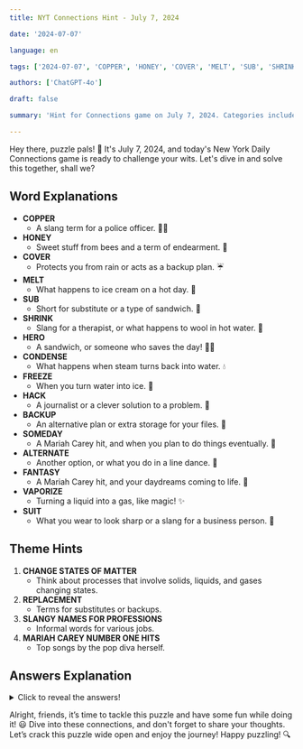 ```yaml
---
title: NYT Connections Hint - July 7, 2024

date: '2024-07-07'

language: en

tags: ['2024-07-07', 'COPPER', 'HONEY', 'COVER', 'MELT', 'SUB', 'SHRINK', 'HERO', 'CONDENSE', 'FREEZE', 'HACK', 'BACKUP', 'SOMEDAY', 'ALTERNATE', 'FANTASY', 'VAPORIZE', 'SUIT']

authors: ['ChatGPT-4o']

draft: false

summary: 'Hint for Connections game on July 7, 2024. Categories include STATE CHANGES and more...'

---
```


Hey there, puzzle pals! 🎉 It's July 7, 2024, and today's New York Daily Connections game is ready to challenge your wits. Let's dive in and solve this together, shall we?

## Word Explanations

- **COPPER**
  - A slang term for a police officer. 🕵️‍♂️
- **HONEY**
  - Sweet stuff from bees and a term of endearment. 🍯
- **COVER**
  - Protects you from rain or acts as a backup plan. ☔
- **MELT**
  - What happens to ice cream on a hot day. 🍦
- **SUB**
  - Short for substitute or a type of sandwich. 🥪
- **SHRINK**
  - Slang for a therapist, or what happens to wool in hot water. 🧠
- **HERO**
  - A sandwich, or someone who saves the day! 🦸‍♂️
- **CONDENSE**
  - What happens when steam turns back into water. 💧
- **FREEZE**
  - When you turn water into ice. 🧊
- **HACK**
  - A journalist or a clever solution to a problem. 📝
- **BACKUP**
  - An alternative plan or extra storage for your files. 💾
- **SOMEDAY**
  - A Mariah Carey hit, and when you plan to do things eventually. 🎤
- **ALTERNATE**
  - Another option, or what you do in a line dance. 💃
- **FANTASY**
  - A Mariah Carey hit, and your daydreams coming to life. 🌟
- **VAPORIZE**
  - Turning a liquid into a gas, like magic! ✨
- **SUIT**
  - What you wear to look sharp or a slang for a business person. 👔

## Theme Hints

1. **CHANGE STATES OF MATTER**
   - Think about processes that involve solids, liquids, and gases changing states.
2. **REPLACEMENT**
   - Terms for substitutes or backups.
3. **SLANGY NAMES FOR PROFESSIONS**
   - Informal words for various jobs.
4. **MARIAH CAREY NUMBER ONE HITS**
   - Top songs by the pop diva herself.

## Answers Explanation

<details>
  <summary>Click to reveal the answers!</summary>

- **CHANGE STATES OF MATTER**: CONDENSE, FREEZE, MELT, VAPORIZE
  - These words describe the processes of changing from one state of matter to another.
  
- **REPLACEMENT**: ALTERNATE, BACKUP, COVER, SUB
  - All these terms are related to substituting or replacing something or someone.
  
- **SLANGY NAMES FOR PROFESSIONS**: COPPER, HACK, SHRINK, SUIT
  - Informal names for a police officer, journalist, therapist, and businessperson respectively.
  
- **MARIAH CAREY NUMBER ONE HITS**: FANTASY, HERO, HONEY, SOMEDAY
  - Popular songs by Mariah Carey that topped the charts.

</details>

Alright, friends, it’s time to tackle this puzzle and have some fun while doing it! 😃 Dive into these connections, and don't forget to share your thoughts. Let’s crack this puzzle wide open and enjoy the journey! Happy puzzling! 🔍